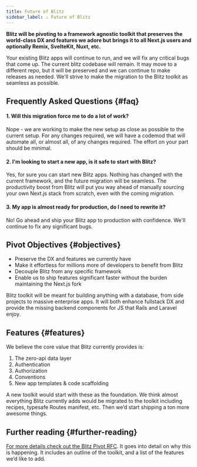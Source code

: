 ```yaml
---
title: Future of Blitz
sidebar_label: ⚠️ Future of Blitz
---
```


**Blitz will be pivoting to a framework agnostic toolkit that preserves
the world-class DX and features we adore but brings it to all Next.js
users and optionally Remix, SvelteKit, Nuxt, etc.**

Your existing Blitz apps will continue to run, and we will fix any
critical bugs that come up. The current blitz codebase will remain. It may
move to a different repo, but it will be preserved and we can continue to
make releases as needed. We'll strive to make the migration to the Blitz
toolkit as seamless as possible.

## Frequently Asked Questions {#faq}

#### 1. Will this migration force me to do a lot of work?

Nope - we are working to make the new setup as close as possible to the
current setup. For any changes required, we will have a codemod that will
automate all, or almost all, of any changes required. The effort on your
part should be minimal.

#### 2. I'm looking to start a new app, is it safe to start with Blitz?

Yes, for sure you can start new Blitz apps. Nothing has changed with the
current framework, and the future migration will be seamless. The
productivity boost from Blitz will put you way ahead of manually sourcing
your own Next.js stack from scratch, even with the coming migration.

#### 3. My app is almost ready for production, do I need to rewrite it?

No! Go ahead and ship your Blitz app to production with confidence. We'll
continue to fix any significant bugs.

## Pivot Objectives {#objectives}

- Preserve the DX and features we currently have
- Make it effortless for millions more of developers to benefit from Blitz
- Decouple Blitz from any specific framework
- Enable us to ship features significant faster without the burden
  maintaining the Next.js fork

Blitz toolkit will be meant for building anything with a database, from
side projects to massive enterprise apps. It will both enhance fullstack
DX and provide the missing backend components for JS that Rails and
Laravel enjoy.

## Features {#features}

We believe the core value that Blitz currently provides is:

1. The zero-api data layer
2. Authentication
3. Authorization
4. Conventions
5. New app templates & code scaffolding

A new toolkit would start with these as the foundation. We think almost
everything Blitz currently adds would be migrated to the toolkit including
recipes, typesafe Routes manifest, etc. Then we’d start shipping a ton
more awesome things.

## Further reading {#further-reading}

[For more details check out the Blitz Pivot RFC](https://github.com/blitz-js/blitz/discussions/3075).
It goes into detail on why this is happening. It includes an outline of
the toolkit, and a list of the features we’d like to add.
